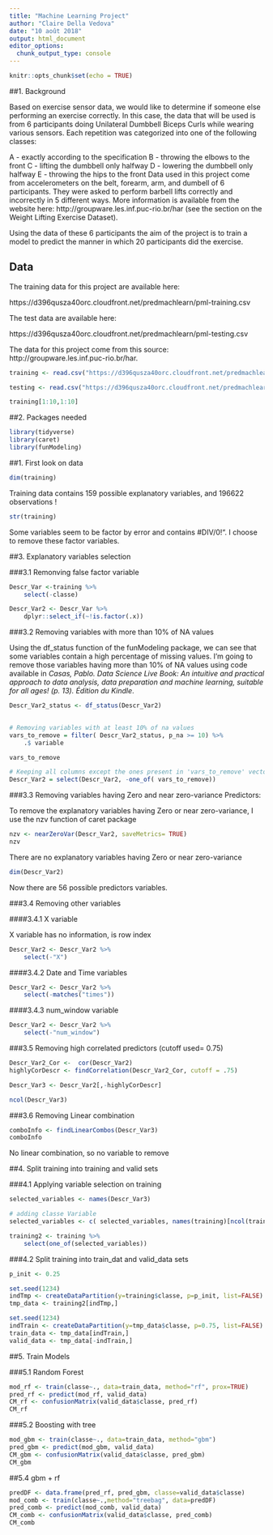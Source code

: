 ```yaml
---
title: "Machine Learning Project"
author: "Claire Della Vedova"
date: "10 août 2018"
output: html_document
editor_options: 
  chunk_output_type: console
---
```


```r
knitr::opts_chunk$set(echo = TRUE)
```


##1. Background



Based on exercise sensor data, we would like to determine if someone else performing an exercise correctly. In this case, the data that will be used is from 6 participants doing Unilateral Dumbbell Biceps Curls while wearing various sensors. Each repetition was categorized into one of the following classes:

A - exactly according to the specification
B - throwing the elbows to the front
C - lifting the dumbbell only halfway
D - lowering the dumbbell only halfway
E - throwing the hips to the front
Data used in this project come from accelerometers on the belt, forearm, arm, and dumbell of 6 participants. They were asked to perform barbell lifts correctly and incorrectly in 5 different ways. More information is available from the website here: http://groupware.les.inf.puc-rio.br/har (see the section on the Weight Lifting Exercise Dataset).


Using the data of these 6 participants the aim of the project is to train a model to predict the manner in which 20 participants did the exercise. 


## Data

The training data for this project are available here:

https://d396qusza40orc.cloudfront.net/predmachlearn/pml-training.csv

The test data are available here:

https://d396qusza40orc.cloudfront.net/predmachlearn/pml-testing.csv

The data for this project come from this source: http://groupware.les.inf.puc-rio.br/har. 


```r
training <- read.csv("https://d396qusza40orc.cloudfront.net/predmachlearn/pml-training.csv")

testing <- read.csv("https://d396qusza40orc.cloudfront.net/predmachlearn/pml-testing.csv")

training[1:10,1:10]
```



##2. Packages needed

```r

library(tidyverse)
library(caret)
library(funModeling)

```

##1. First look on data

```r
dim(training)
```

Training data contains 159 possible explanatory variables, and 196622 observations !


```r
str(training)
```

Some variables seem to be factor by error and contains #DIV/0!". I choose to remove these factor variables.


##3. Explanatory variables selection


###3.1 Remonving false factor variable

```r
Descr_Var <-training %>%
	select(-classe)

Descr_Var2 <- Descr_Var %>%
	dplyr::select_if(~!is.factor(.x))

```



###3.2 Removing variables with more than 10% of NA values


Using the df_status function of the funModeling package, we can see that some variables contain a high percentage of missing values. I'm going to remove those variables having more than 10% of NA values using code available in *Casas, Pablo. Data Science Live Book: An intuitive and practical approach to data analysis, data preparation and machine learning, suitable for all ages! (p. 13). Édition du Kindle*.   

```r
Descr_Var2_status <- df_status(Descr_Var2)
 
```

```r
# Removing variables with at least 10% of na values 
vars_to_remove = filter( Descr_Var2_status, p_na >= 10) %>%
	.$ variable 

vars_to_remove

```

```r
# Keeping all columns except the ones present in 'vars_to_remove' vector 
Descr_Var2 = select(Descr_Var2, -one_of( vars_to_remove))

```



###3.3 Removing variables having Zero and near zero-variance Predictors:

To remove the explanatory variables having Zero or near zero-variance, I use the nzv function of caret package

```r
nzv <- nearZeroVar(Descr_Var2, saveMetrics= TRUE)
nzv

```

There are no explanatory variables having Zero or near zero-variance

```r
dim(Descr_Var2)
```

Now there are 56 possible predictors variables.

###3.4 Removing other variables

####3.4.1 X variable

X variable has no information, is row index

```r
Descr_Var2 <- Descr_Var2 %>%
	select(-"X")
```


####3.4.2 Date and Time variables

```r

Descr_Var2 <- Descr_Var2 %>%
	select(-matches("times"))

```

####3.4.3 num_window variable

```r
Descr_Var2 <- Descr_Var2 %>%
	select(-"num_window")
```


###3.5 Removing high correlated predictors (cutoff used= 0.75)
```r


Descr_Var2_Cor <-  cor(Descr_Var2)
highlyCorDescr <- findCorrelation(Descr_Var2_Cor, cutoff = .75)

Descr_Var3 <- Descr_Var2[,-highlyCorDescr]

```

```r
ncol(Descr_Var3)
```


###3.6 Removing Linear combination

```r
comboInfo <- findLinearCombos(Descr_Var3)
comboInfo 
```

No linear combination, so no variable to remove



##4. Split training into training and valid sets

###4.1 Applying variable selection on training

```r
selected_variables <- names(Descr_Var3)

# adding classe Variable
selected_variables <- c( selected_variables, names(training)[ncol(training)])

```


```r

training2 <- training %>%
	select(one_of(selected_variables))


```

###4.2 Split training into train_dat and valid_data sets

```r
p_init <- 0.25

set.seed(1234)
indTmp <- createDataPartition(y=training$classe, p=p_init, list=FALSE)
tmp_data <- training2[indTmp,]

set.seed(1234)
indTrain <- createDataPartition(y=tmp_data$classe, p=0.75, list=FALSE)
train_data <- tmp_data[indTrain,]
valid_data <- tmp_data[-indTrain,]
```

##5. Train Models

###5.1 Random Forest

```r
mod_rf <- train(classe~., data=train_data, method="rf", prox=TRUE)
pred_rf <- predict(mod_rf, valid_data)
CM_rf <- confusionMatrix(valid_data$classe, pred_rf)
CM_rf
```

###5.2 Boosting with tree

```r
mod_gbm <- train(classe~., data=train_data, method="gbm")
pred_gbm <- predict(mod_gbm, valid_data)
CM_gbm <- confusionMatrix(valid_data$classe, pred_gbm)
CM_gbm 
```


##5.4 gbm + rf

```r
predDF <- data.frame(pred_rf, pred_gbm, classe=valid_data$classe)
mod_comb <- train(classe~.,method="treebag", data=predDF)
pred_comb <- predict(mod_comb, valid_data)
CM_comb <- confusionMatrix(valid_data$classe, pred_comb)
CM_comb
```



